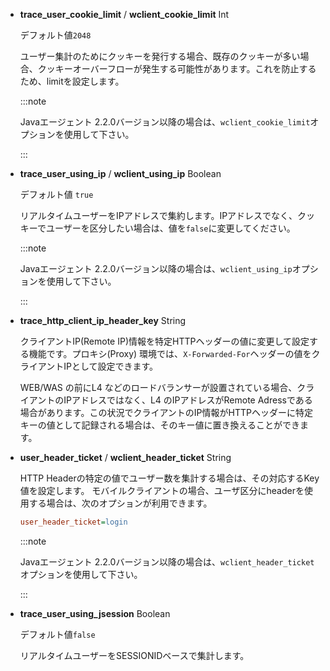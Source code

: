 -   **trace_user_cookie_limit** / **wclient_cookie_limit** <span class='type'>Int</span>

    デフォルト値`2048`

    ユーザー集計のためにクッキーを発行する場合、既存のクッキーが多い場合、クッキーオーバーフローが発生する可能性があります。これを防止するため、limitを設定します。

    :::note

    Javaエージェント 2.2.0バージョン以降の場合は、`wclient_cookie_limit`オプションを使用して下さい。

    :::

-   **trace_user_using_ip** / **wclient_using_ip** <span class='type'>Boolean</span>

    デフォルト値 `true`

    リアルタイムユーザーをIPアドレスで集約します。IPアドレスでなく、クッキーでユーザーを区分したい場合は、値を`false`に変更してください。

    :::note

    Javaエージェント 2.2.0バージョン以降の場合は、`wclient_using_ip`オプションを使用して下さい。

    :::

-   **trace_http_client_ip_header_key** <span class='type'>String</span>

    クライアントIP(Remote IP)情報を特定HTTPヘッダーの値に変更して設定する機能です。プロキシ(Proxy) 環境では、`X-Forwarded-For`ヘッダーの値をクライアントIPとして設定できます。

    WEB/WAS の前にL4 などのロードバランサーが設置されている場合、クライアントのIPアドレスではなく、L4 のIPアドレスがRemote Adressである場合があります。この状況でクライアントのIP情報がHTTPヘッダーに特定キーの値として記録される場合は、そのキー値に置き換えることができます。

-   **user_header_ticket** / **wclient_header_ticket** <span class='type'>String</span>

    HTTP Headerの特定の値でユーザー数を集計する場合は、その対応するKey値を設定します。 モバイルクライアントの場合、ユーザ区分にheaderを使用する場合は、次のオプションが利用できます。

    ```ini title='whatap.conf'
    user_header_ticket=login
    ```

    :::note

    Javaエージェント 2.2.0バージョン以降の場合は、`wclient_header_ticket`オプションを使用して下さい。

    :::

-   **trace_user_using_jsession** <span class='type'>Boolean</span>

    デフォルト値`false`

    リアルタイムユーザーをSESSIONIDベースで集計します。
